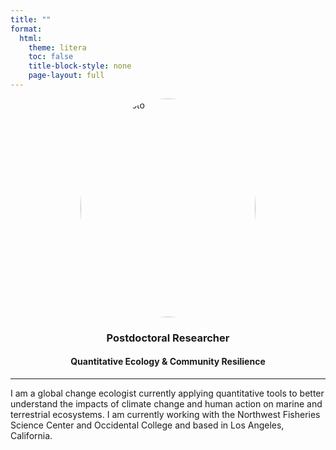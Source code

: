 ```yaml
---
title: ""
format:
  html:
    theme: litera
    toc: false
    title-block-style: none
    page-layout: full
---
```


<style>
/* Container to hold both images in the same place */
.avatar-container {
  position: relative;
  width: 280px;   /* same width as your avatar */
  height: 350px;  /* same height as your avatar (vertical oval) */
  margin: 0 auto; /* center horizontally */
  border-radius: 50%; /* vertical oval clipping */
  overflow: hidden;
}

/* Base image */
.avatar-container img.base-avatar {
  position: absolute;
  top: 0;
  left: 0;
  width: 100%;
  height: 100%;
  object-fit: cover; /* maintain aspect ratio and fill container */
  transition: opacity 0.3s ease;
}

/* Hover image */
.avatar-container img.hover-avatar {
  position: absolute;
  top: 0;
  left: 0;
  width: 100%;
  height: 100%;
  object-fit: cover;
  opacity: 0; /* hidden by default */
  transition: opacity 0.3s ease;
}

/* Show hover image on hover */
.avatar-container:hover img.hover-avatar {
  opacity: 1;
}
.avatar-container:hover img.base-avatar {
  opacity: 0;
}
</style>

<div class="avatar-container">
  <img src="images/avatar.jpg" alt="Profile Photo" class="base-avatar">
  <img src="images/avatar_hover.jpg" alt="Profile Photo Hover" class="hover-avatar">
</div>

::: {style="text-align: center;"}
### Postdoctoral Researcher
#### Quantitative Ecology & Community Resilience
:::

------------------------------------------------------------------------

I am a global change ecologist currently applying quantitative tools to better understand the impacts of climate change and human action on marine and terrestrial ecosystems. I am currently working with the Northwest Fisheries Science Center and Occidental College and based in Los Angeles, California.
